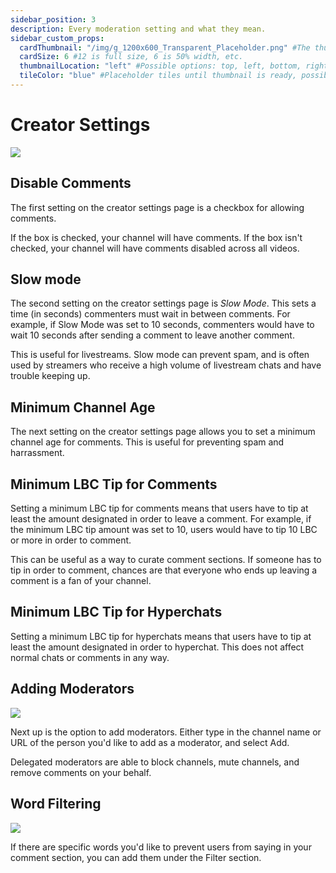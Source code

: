 ---
sidebar_position: 3
description: Every moderation setting and what they mean.
sidebar_custom_props:
  cardThumbnail: "/img/g_1200x600_Transparent_Placeholder.png" #The thumbnail on the category card.
  cardSize: 6 #12 is full size, 6 is 50% width, etc.
  thumbnailLocation: "left" #Possible options: top, left, bottom, right, none
  tileColor: "blue" #Placeholder tiles until thumbnail is ready, possible options: blue, cream, darkpurple, lightpurple, mauve, orange, pink, none
---

# Creator Settings

![](/img/en/category-moderation4.png)

## Disable Comments

The first setting on the creator settings page is a checkbox for allowing comments.

If the box is checked, your channel will have comments. If the box isn't checked, your channel will have comments disabled across all videos.

## Slow mode

The second setting on the creator settings page is *Slow Mode*. This sets a time (in seconds) commenters must wait in between comments. For example, if Slow Mode was set to 10 seconds, commenters would have to wait 10 seconds after sending a comment to leave another comment.

This is useful for livestreams. Slow mode can prevent spam, and is often used by streamers who receive a high volume of livestream chats and have trouble keeping up.

## Minimum Channel Age

The next setting on the creator settings page allows you to set a minimum channel age for comments. This is useful for preventing spam and harrassment.

## Minimum LBC Tip for Comments

Setting a minimum LBC tip for comments means that users have to tip at least the amount designated in order to leave a comment. For example, if the minimum LBC tip amount was set to 10, users would have to tip 10 LBC or more in order to comment.

This can be useful as a way to curate comment sections. If someone has to tip in order to comment, chances are that everyone who ends up leaving a comment is a fan of your channel.

## Minimum LBC Tip for Hyperchats

Setting a minimum LBC tip for hyperchats means that users have to tip at least the amount designated in order to hyperchat. This does not affect normal chats or comments in any way.

## Adding Moderators

![](/img/en/category-moderation5.png)

Next up is the option to add moderators. Either type in the channel name or URL of the person you'd like to add as a moderator, and select Add.

Delegated moderators are able to block channels, mute channels, and remove comments on your behalf.

## Word Filtering

![](/img/en/category-moderation6.png)

If there are specific words you'd like to prevent users from saying in your comment section, you can add them under the Filter section.
